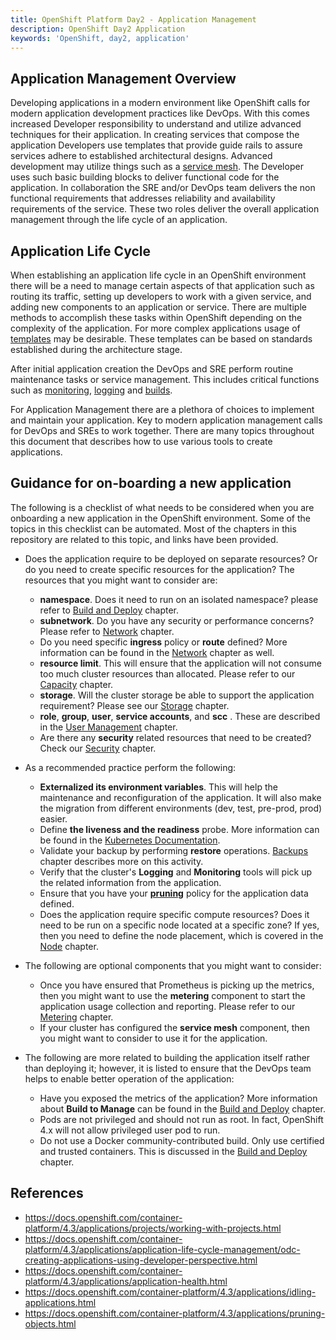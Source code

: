```yaml
---
title: OpenShift Platform Day2 - Application Management
description: OpenShift Day2 Application
keywords: 'OpenShift, day2, application'
---
```


## Application Management Overview
Developing applications in a modern environment like OpenShift calls for modern application development practices like DevOps. With this comes increased Developer responsibility to understand and utilize advanced techniques for their application. In creating services that compose the application Developers use templates that provide guide rails to assure services adhere to established architectural designs. Advanced development may utilize things such as a [service mesh](https://docs.openshift.com/container-platform/4.3/service_mesh/service_mesh_arch/understanding-ossm.html). The Developer uses such basic building blocks to deliver functional code for the application. 
In collaboration the SRE and/or DevOps team  delivers the non functional requirements that addresses reliability and availability requirements of the service. These two roles deliver the overall application management through the life cycle of an application.  

## Application Life Cycle

When establishing an application life cycle in an OpenShift environment there will be a need to manage certain aspects of that application such as routing its traffic, setting up developers to work with a given service, and adding new components to an application or service. There are multiple methods to accomplish these tasks within OpenShift depending on the complexity of the application. For more complex applications usage of [templates](https://docs.openshift.com/container-platform/4.3/applications/service_brokers/installing-template-service-broker.html) may be desirable. These templates can be based on standards established during the architecture stage. 

After initial application creation the DevOps and SRE perform routine maintenance tasks or service management. This includes critical functions such as [monitoring](../Monitoring), [logging](../Logging) and [builds](../BuildDeploy). 

For Application Management there are a plethora of choices to implement and maintain your application. Key to modern application management calls for DevOps and SREs to work together. There are many topics throughout this document that describes how to use various tools to create applications. 


## Guidance for on-boarding a new application

The following is a checklist of what needs to be considered when you are onboarding a new application in the OpenShift environment.  Some of the topics in this checklist can be automated.  Most of the chapters in this repository are related to this topic, and links have been provided.
- Does the application require to be deployed on separate resources? Or do you need to create specific resources for the application? The resources that you might want to consider are:
  - __namespace__. Does it need to run on an isolated namespace? please refer to [Build and Deploy](../BuildDeploy) chapter.
  - __subnetwork__. Do you have any security or performance concerns?  Please refer to [Network](../Network) chapter. 
  - Do you need specific __ingress__ policy or __route__ defined?  More information can be found in the [Network](../Network) chapter as well.
  - __resource limit__. This will ensure that the application will not consume too much cluster resources than allocated.  Please refer to our [Capacity](../Capacity) chapter.
  - __storage__.  Will the cluster storage be able to support the application requirement? Please see our [Storage](../Storage) chapter.
  - __role__, __group__, __user__, __service accounts__, and __scc__ . These are described in the [User Management](../User) chapter.
  - Are there any __security__ related resources that need to be created? Check our [Security](../Security) chapter.
- As a recommended practice perform the following:
  - __Externalized its environment variables__.  This will help the maintenance and reconfiguration of the application.  It will also make the migration from different environments (dev, test, pre-prod, prod) easier.
  - Define __the liveness and the readiness__ probe.  More information can be found in the [Kubernetes Documentation](https://kubernetes.io/docs/tasks/configure-pod-container/configure-liveness-readiness-startup-probes/).
  - Validate your backup by performing __restore__ operations.  [Backups](../Backups) chapter describes more on this activity.
  - Verify that the cluster's __Logging__ and __Monitoring__ tools will pick up the related information from the application.
  - Ensure that you have your [__pruning__](https://docs.openshift.com/container-platform/4.3/applications/pruning-objects.html) policy for the application data defined. 
  - Does the application require specific compute resources? Does it need to be run on a specific node located at a specific zone?  If yes, then you need to define the node placement, which is covered in the [Node](../Node) chapter.
  
- The following are optional components that you might want to consider:
  - Once you have ensured that Prometheus is picking up the metrics, then you might want to use the __metering__ component to start the application usage collection and reporting.  Please refer to our [Metering](../Metering) chapter.
  - If your cluster has configured the __service mesh__ component, then you might want to consider to use it for the application.  
- The following are more related to building the application itself rather than deploying it; however, it is listed to ensure that the DevOps team helps to enable better operation of the application:
  - Have you exposed the metrics of the application?  More information about **Build to Manage** can be found in the [Build and Deploy](../BuildDeploy) chapter.
  - Pods are not privileged and should not run as root.  In fact, OpenShift 4.x will not allow privileged user pod to run.
  - Do not use a Docker community-contributed build.  Only use certified and trusted containers. This is discussed in the [Build and Deploy](../BuildDeploy) chapter.

## References

- https://docs.openshift.com/container-platform/4.3/applications/projects/working-with-projects.html  
- https://docs.openshift.com/container-platform/4.3/applications/application-life-cycle-management/odc-creating-applications-using-developer-perspective.html  
- https://docs.openshift.com/container-platform/4.3/applications/application-health.html  
- https://docs.openshift.com/container-platform/4.3/applications/idling-applications.html  
- https://docs.openshift.com/container-platform/4.3/applications/pruning-objects.html  




